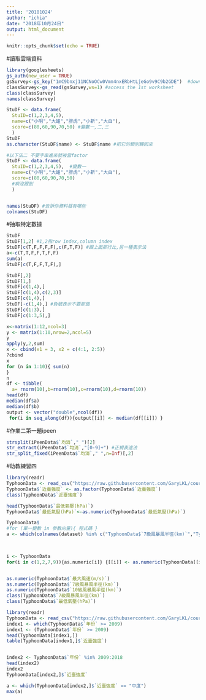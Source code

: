 ```yaml
---
title: '20181024'
author: "ichia"
date: "2018年10月24日"
output: html_document
---
```


```r
knitr::opts_chunk$set(echo = TRUE)
```

#讀取雲端資料
```r
library(googlesheets)
gs_auth(new_user = TRUE)
gsSurvey<-gs_key("1mC9bnxj11NCNoOCw0Vmn4nxERbHtLjeGo9v9C9b2GDE")  #download sheet information as an object
classSurvey<-gs_read(gsSurvey,ws=1) #access the 1st worksheet
class(classSurvey)
names(classSurvey) 

```

```r
StuDF <- data.frame(
  StuID=c(1,2,3,4,5),
  name=c("小明","大雄","胖虎","小新","大白"),
  score=c(80,60,90,70,50) #變數一,二,三
  )
StuDF 
as.character(StuDF$name) <- StuDF$name #把它的類別轉回來

#以下法二 不要字串進來就被當factor
StuDF <- data.frame(
  StuID=c(1,2,3,4,5),  #變數一
  name=c("小明","大雄","胖虎","小新","大白"),
  score=c(80,60,90,70,50)
  #痾沒跟到
  )


names(StuDF) #告訴你資料框有哪些
colnames(StuDF)
```

#抽取特定數據
```r
StuDF
StuDF[1,2] #1,2指row index,column index
StuDF[c(T,F,F,F,F),c(F,T,F)] #跟上面那行比,另一種表示法
a<-c(T,T,F,F,T,F,F)
sum(a)
StuDF[c(T,F,F,T,F),]

StuDF[,2]
StuDF[1,]
StuDF[c(1,4),]
StuDF[c(1,4),c(2,3)]
StuDF[c(1,4),]
StuDF[-c(1,4),] #負號表示不要那個
StuDF[c(1:3),]
StuDF[c(1:3,5),] 
```
```r
x<-matrix(1:12,ncol=3)
y <- matrix(1:10,nrow=2,ncol=5)
y
apply(y,2,sum)
x <- cbind(x1 = 3, x2 = c(4:1, 2:5))
?cbind
x
for (n in 1:10){ sum(n)
}
n
df <- tibble(
  a= rnorm(10),b=rnorm(10),c=rnorm(10),d=rnorm(10))
head(df)
median(df$a)
median(df$b)
output <- vector("double",ncol(df))
 for(i in seq_along(df)){output[[i]] <- median(df[[i]]) }
```

#作業二第一題ipeen
```r
strsplit(iPeenData$`均消`," ")[2]
str_extract(iPeenData$`均消`,"[0-9]+") #正規表達法
str_split_fixed(iPeenData$`均消`," ",n=Inf)[,2]
```

#助教練習四
```r
library(readr)
TyphoonData <- read_csv("https://raw.githubusercontent.com/GaryLKL/course-programming-for-ds-Quiz/master/TyphoonData.csv")
TyphoonData$`近臺強度` <- as.factor(TyphoonData$`近臺強度`)
class(TyphoonData$`近臺強度`)

head(TyphoonData$`最低氣壓(hPa)`)
TyphoonData$`最低氣壓(hPa)`<-as.numeric(TyphoonData$`最低氣壓(hPa)`)

TyphoonData$
#for (單一變數 in 參數向量){ 程式碼 }
a <- which(colnames(dataset) %in% c("TyphoonData$`7級風暴風半徑(km)`","TyphoonData$`10級風暴風半徑(km)`","TyphoonData$`最低氣壓(hPa)`","TyphoonData$`最大風速(m/s)`") 
  


i <- TyphoonData
for(i in c(1,2,7,9)){as.numeric[i]} {[[i]] <- as.numeric(TyphoonData[[i]])}


as.numeric(TyphoonData$`最大風速(m/s)`)
as.numeric(TyphoonData$`7級風暴風半徑(km)`)
as.numeric(TyphoonData$`10級風暴風半徑(km)`)
class(TyphoonData$`7級風暴風半徑(km)`)
class(TyphoonData$`最低氣壓(hPa)`)
```

```r
library(readr)
TyphoonData <- read_csv("https://raw.githubusercontent.com/GaryLKL/course-programming-for-ds-Quiz/master/TyphoonData.csv")
index1 <- which(TyphoonData$`年份` >= 2009) 
index1 <- (TyphoonData$`年份` >= 2009)
head(TyphoonData[index1,])
table(TyphoonData[index1,]$`近臺強度`)


index2 <- TyphoonData$`年份` %in% 2009:2018
head(index2)
index2
TyphoonData[index2,]$`近臺強度`

a <- which(TyphoonData[index2,]$`近臺強度` == "中度")
max(a)
```

